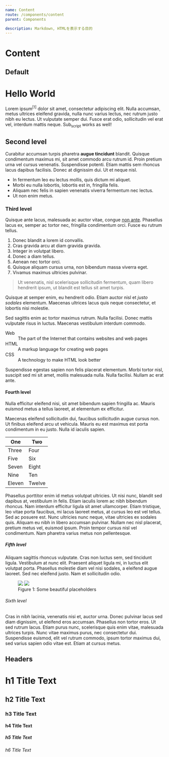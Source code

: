```yaml
---
name: Content
route: /components/content
parent: Components

description: Markdown, HTMLを表示する目的
---
```



# Content

<PropsTable of={Content} />

## Default

<Playground>
  <Content>
    <h1>Hello World</h1>
    <p>Lorem ipsum<sup><a>[1]</a></sup> dolor sit amet, consectetur adipiscing elit. Nulla accumsan, metus ultrices eleifend gravida, nulla nunc varius lectus, nec rutrum justo nibh eu lectus. Ut vulputate semper dui. Fusce erat odio, sollicitudin vel erat vel, interdum mattis neque. Sub<sub>script</sub> works as well!</p>
    <h2>Second level</h2>
    <p>Curabitur accumsan turpis pharetra <strong>augue tincidunt</strong> blandit. Quisque condimentum maximus mi, sit amet commodo arcu rutrum id. Proin pretium urna vel cursus venenatis. Suspendisse potenti. Etiam mattis sem rhoncus lacus dapibus facilisis. Donec at dignissim dui. Ut et neque nisl.</p>
    <ul>
      <li>In fermentum leo eu lectus mollis, quis dictum mi aliquet.</li>
      <li>Morbi eu nulla lobortis, lobortis est in, fringilla felis.</li>
      <li>Aliquam nec felis in sapien venenatis viverra fermentum nec lectus.</li>
      <li>Ut non enim metus.</li>
    </ul>
    <h3>Third level</h3>
    <p>Quisque ante lacus, malesuada ac auctor vitae, congue <a href="#">non ante</a>. Phasellus lacus ex, semper ac tortor nec, fringilla condimentum orci. Fusce eu rutrum tellus.</p>
    <ol>
      <li>Donec blandit a lorem id convallis.</li>
      <li>Cras gravida arcu at diam gravida gravida.</li>
      <li>Integer in volutpat libero.</li>
      <li>Donec a diam tellus.</li>
      <li>Aenean nec tortor orci.</li>
      <li>Quisque aliquam cursus urna, non bibendum massa viverra eget.</li>
      <li>Vivamus maximus ultricies pulvinar.</li>
    </ol>
    <blockquote>Ut venenatis, nisl scelerisque sollicitudin fermentum, quam libero hendrerit ipsum, ut blandit est tellus sit amet turpis.</blockquote>
    <p>Quisque at semper enim, eu hendrerit odio. Etiam auctor nisl et <em>justo sodales</em> elementum. Maecenas ultrices lacus quis neque consectetur, et lobortis nisi molestie.</p>
    <p>Sed sagittis enim ac tortor maximus rutrum. Nulla facilisi. Donec mattis vulputate risus in luctus. Maecenas vestibulum interdum commodo.</p>
    <dl>
      <dt>Web</dt>
      <dd>The part of the Internet that contains websites and web pages</dd>
      <dt>HTML</dt>
      <dd>A markup language for creating web pages</dd>
      <dt>CSS</dt>
      <dd>A technology to make HTML look better</dd>
    </dl>
    <p>Suspendisse egestas sapien non felis placerat elementum. Morbi tortor nisl, suscipit sed mi sit amet, mollis malesuada nulla. Nulla facilisi. Nullam ac erat ante.</p>
    <h4>Fourth level</h4>
    <p>Nulla efficitur eleifend nisi, sit amet bibendum sapien fringilla ac. Mauris euismod metus a tellus laoreet, at elementum ex efficitur.</p>
    <p>Maecenas eleifend sollicitudin dui, faucibus sollicitudin augue cursus non. Ut finibus eleifend arcu ut vehicula. Mauris eu est maximus est porta condimentum in eu justo. Nulla id iaculis sapien.</p>
    <table>
      <thead>
        <tr>
          <th>One</th>
          <th>Two</th>
        </tr>
      </thead>
      <tbody>
        <tr>
          <td>Three</td>
          <td>Four</td>
        </tr>
        <tr>
          <td>Five</td>
          <td>Six</td>
        </tr>
        <tr>
          <td>Seven</td>
          <td>Eight</td>
        </tr>
        <tr>
          <td>Nine</td>
          <td>Ten</td>
        </tr>
        <tr>
          <td>Eleven</td>
          <td>Twelve</td>
        </tr>
      </tbody>
    </table>
    <p>Phasellus porttitor enim id metus volutpat ultricies. Ut nisi nunc, blandit sed dapibus at, vestibulum in felis. Etiam iaculis lorem ac nibh bibendum rhoncus. Nam interdum efficitur ligula sit amet ullamcorper. Etiam tristique, leo vitae porta faucibus, mi lacus laoreet metus, at cursus leo est vel tellus. Sed ac posuere est. Nunc ultricies nunc neque, vitae ultricies ex sodales quis. Aliquam eu nibh in libero accumsan pulvinar. Nullam nec nisl placerat, pretium metus vel, euismod ipsum. Proin tempor cursus nisl vel condimentum. Nam pharetra varius metus non pellentesque.</p>
    <h5>Fifth level</h5>
    <p>Aliquam sagittis rhoncus vulputate. Cras non luctus sem, sed tincidunt ligula. Vestibulum at nunc elit. Praesent aliquet ligula mi, in luctus elit volutpat porta. Phasellus molestie diam vel nisi sodales, a eleifend augue laoreet. Sed nec eleifend justo. Nam et sollicitudin odio.</p>
    <figure>
      <img src="https://bulma.io/images/placeholders/256x256.png" />
      <img src="https://bulma.io/images/placeholders/256x256.png" />
      <figcaption>
        Figure 1: Some beautiful placeholders
      </figcaption>
    </figure>
    <h6>Sixth level</h6>
    <p>Cras in nibh lacinia, venenatis nisi et, auctor urna. Donec pulvinar lacus sed diam dignissim, ut eleifend eros accumsan. Phasellus non tortor eros. Ut sed rutrum lacus. Etiam purus nunc, scelerisque quis enim vitae, malesuada ultrices turpis. Nunc vitae maximus purus, nec consectetur dui. Suspendisse euismod, elit vel rutrum commodo, ipsum tortor maximus dui, sed varius sapien odio vitae est. Etiam at cursus metus.</p>
  </Content>
</Playground>

## Headers

<Playground>
  <Content>
    <h1>h1 Title Text</h1>
    <h2>h2 Title Text</h2>
    <h3>h3 Title Text</h3>
    <h4>h4 Title Text</h4>
    <h5>h5 Title Text</h5>
    <h6>h6 Title Text</h6>
  </Content>
</Playground>
